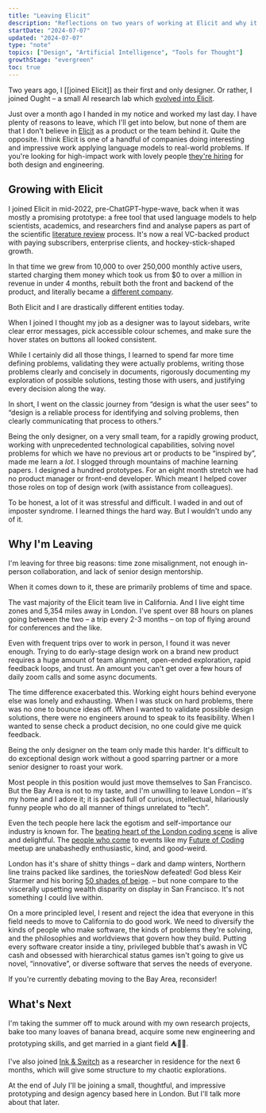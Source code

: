 ```yaml
---
title: "Leaving Elicit"
description: "Reflections on two years of working at Elicit and why it's time to leave"
startDate: "2024-07-07"
updated: "2024-07-07"
type: "note"
topics: ["Design", "Artificial Intelligence", "Tools for Thought"]
growthStage: "evergreen"
toc: true
---
```



<IntroParagraph>

Two years ago, I [[joined Elicit]] as their first and only designer. Or rather, I joined Ought – a small AI research lab which [evolved into Elicit](https://blog.elicit.com/elicit-raises-9-million-and-becomes-a-public-benefit-corporation/).

</IntroParagraph>

Just over a month ago I handed in my notice and worked my last day. I have plenty of reasons to leave, which I'll get into below, but none of them are that I don't believe in [Elicit](https://elicit.com/) as a product or the team behind it. Quite the opposite. I think Elicit is one of a handful of companies doing interesting and impressive work applying language models to real-world problems. If you're looking for high-impact work with lovely people [they're hiring](https://elicit.com/careers) for both design and engineering.

## Growing with Elicit

I joined Elicit in mid-<YearsAgo>2022</YearsAgo>, pre-ChatGPT-hype-wave, back when it was mostly a promising prototype: a free tool that used language models to help scientists, academics, and researchers find and analyse papers as part of the scientific [literature review](https://www.perplexity.ai/search/What-is-the-SZJIJ_.pTPeo4js_pwYSGg) process. It's now a real VC-backed product with paying subscribers, enterprise clients, and hockey-stick-shaped growth.

In that time we grew from 10,000 to over 250,000 monthly active users, started charging them money which took us from $0 to over a million in revenue in under 4 months, rebuilt both the front and backend of the product, and literally became a [different company](https://blog.elicit.com/elicit-raises-9-million-and-becomes-a-public-benefit-corporation/).

Both Elicit and I are drastically different entities today.

When I joined I thought my job as a designer was to layout sidebars, write clear error messages, pick accessible colour schemes, and make sure the hover states on buttons all looked consistent.

While I certainly did all those things, I learned to spend far more time defining problems, validating they were actually problems, writing those problems clearly and concisely in documents, rigorously documenting my exploration of possible solutions, testing those with users, and justifying every decision along the way.

In short, I went on the classic journey from “design is what the user sees” to “design is a reliable process for identifying and solving problems, then clearly communicating that process to others.”

Being the only designer, on a very small team, for a rapidly growing product, working with unprecedented technological capabilities, solving novel problems for which we have no previous art or products to be “inspired by”, made me learn a _lot_. I slogged through mountains of machine learning papers. I designed a hundred prototypes. For an eight month stretch we had no product manager or front-end developer. Which meant I helped cover those roles on top of design work (with assistance from colleagues).

To be honest, a lot of it was stressful and difficult. I waded in and out of imposter syndrome. I learned things the hard way. But I wouldn't undo any of it.

## Why I'm Leaving

I'm leaving for three big reasons: time zone misalignment, not enough in-person collaboration, and lack of senior design mentorship.

When it comes down to it, these are primarily problems of time and space.

The vast majority of the Elicit team live in California. And I live eight time zones and 5,354 miles away in London. I've spent over 88 hours on planes going between the two – a trip every 2-3 months – on top of flying around for conferences and the like.

Even with frequent trips over to work in person, I found it was never enough. Trying to do early-stage design work on a brand new product requires a huge amount of team alignment, open-ended exploration, rapid feedback loops, and trust. An amount you can't get over a few hours of daily zoom calls and some async documents.

The time difference exacerbated this. Working eight hours behind everyone else was lonely and exhausting. When I was stuck on hard problems, there was no one to bounce ideas off. When I wanted to validate possible design solutions, there were no engineers around to speak to its feasibility. When I wanted to sense check a product decision, no one could give me quick feedback.

Being the only designer on the team only made this harder. It's difficult to do exceptional design work without a good sparring partner or a more senior designer to roast your work.

Most people in this position would just move themselves to San Francisco. But the Bay Area is not to my taste, and I'm unwilling to leave London – it's my home and I adore it; it is packed full of curious, intellectual, hilariously funny people who do all manner of things unrelated to “tech”.

Even the tech people here lack the egotism and self-importance our industry is known for. The [beating heart of the London coding scene](https://x.com/genmon/status/1729803903028351004) is alive and delightful. The [people who come](https://x.com/Mappletons/status/1753555201800233316) to events like my [Future of Coding](https://lu.ma/foclondon) meetup are unabashedly enthusiastic, kind, and good-weird.

London has it's share of shitty things – dark and damp winters, Northern line trains packed like sardines, the tories<Footnote idName={1}>Now defeated! God bless Keir Starmer and his boring [50 shades of beige](https://www.youtube.com/watch?v=ghr2M8mh8MA).</Footnote> – but none compare to the viscerally upsetting wealth disparity on display in San Francisco. It's not something I could live within.

On a more principled level, I resent and reject the idea that everyone in this field needs to move to California to do good work. We need to diversify the kinds of people who make software, the kinds of problems they're solving, and the philosophies and worldviews that govern how they build. Putting every software creator inside a tiny, privileged bubble that's awash in VC cash and obsessed with hierarchical status games isn't going to give us novel, “innovative”, or diverse software that serves the needs of everyone.

If you're currently debating moving to the Bay Area, reconsider!

## What's Next

I'm taking the summer off to muck around with my own research projects, bake too many loaves of banana bread, acquire some new engineering and prototyping skills, and get married in a giant field <span role="img">⛺🌳💍</span>.

I've also joined [Ink & Switch](https://www.inkandswitch.com/) as a researcher in residence for the next 6 months, which will give some structure to my chaotic explorations.

At the end of July I'll be joining a small, thoughtful, and impressive prototyping and design agency based here in London. But I'll talk more about that later.
